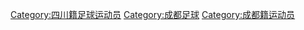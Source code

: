[[Category:四川籍足球运动员|Category:四川籍足球运动员]]
[[Category:成都足球|Category:成都足球]]
[[Category:成都籍运动员|Category:成都籍运动员]]